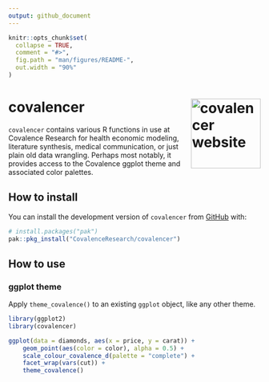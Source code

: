 ```yaml
---
output: github_document
---
```


<!-- README.md is generated from README.Rmd. Please edit that file -->

```r
knitr::opts_chunk$set(
  collapse = TRUE,
  comment = "#>",
  fig.path = "man/figures/README-",
  out.width = "90%"
)
```

# covalencer <a href="https://covalenceresearch.github.io/covalencer/"><img src="man/figures/logo.png" align="right" height="139" alt="covalencer website" /></a>

<!-- badges: start -->
<!-- badges: end -->

`covalencer` contains various R functions in use at Covalence Research for health economic modeling, literature synthesis, medical communication, or just plain old data wrangling. Perhaps most notably, it provides access to the Covalence ggplot theme and associated color palettes.

## How to install

You can install the development version of `covalencer` from [GitHub](https://github.com/) with:

``` r
# install.packages("pak")
pak::pkg_install("CovalenceResearch/covalencer")
```

## How to use

### ggplot theme

Apply `theme_covalence()` to an existing `ggplot` object, like any other theme.

```r
library(ggplot2)
library(covalencer)

ggplot(data = diamonds, aes(x = price, y = carat)) +
    geom_point(aes(color = color), alpha = 0.5) +
    scale_colour_covalence_d(palette = "complete") +
    facet_wrap(vars(cut)) +
    theme_covalence()
```
